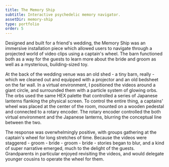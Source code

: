 ```yaml
---
title: The Memory Ship
subtitle: Interactive psychedelic memory navigator.
assetDir: memory-ship
type: portfolio
order: 5
---
```

Designed and built for a friend's wedding, the Memory Ship was an immersive installation piece which allowed users to navigate through a projected world of video clips using a captain's wheel. The barn functioned both as a way for the guests to learn more about the bride and groom as well as a mysterious, building-sized toy.

At the back of the wedding venue was an old shed - a tiny  barn, really -  which we cleaned out and equipped with a projector and an old bedsheet on the far wall.  In a virtual environment, I positioned the videos around a giant circle, and surrounded them with a particle system of glowing orbs. The orbs used the same HEX palette that controlled a series of Japanese lanterns flanking the physical screen.  To control the entire thing, a captains' wheel was placed at the center of the room, mounted on a wooden pedestal and connected to a rotary encoder. The rotary encoder controlled the both virtual environment and the Japanese lanterns, blurring the conceptual line between the two.

<SingleImage 
  slug="memory-ship"
  url="barn-prep.jpg"
  caption="Testing the Japanese lantern LEDs."
  align="Full"
   />


The response was overwhelmingly positive, with groups gathering at the captain's wheel for long stretches of time. Because the videos were staggered - groom - bride - groom - bride - stories began to blur, and a kind of super narrative emerged, much to the delight of the guests.  Grandparents in particular enjoyed revisiting the videos, and would delegate younger cousins to operate the wheel for them. 


<Album>

<SingleImage 
  slug="memory-ship"
  url="barn-dayof.jpg"
  caption="The barn, transformed for the event."
   />
<SingleImage 
  slug="memory-ship"
  url="barn-lantern-test.jpg"
  caption="Testing the Japanese lantern LEDs."
   />
<SingleImage 
  slug="memory-ship"
  url="barn-diagram.jpg"
  caption="An early rendering of the setup."
   />
<SingleImage 
  slug="memory-ship"
  url="barn-before.jpg"
  caption="The barn, several months before the event."
   />

</Album>
